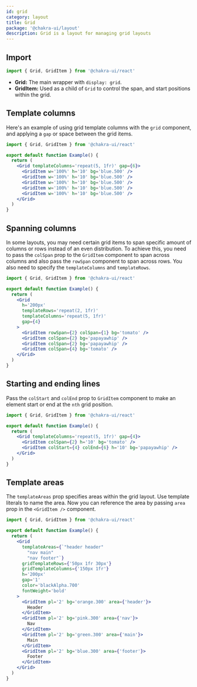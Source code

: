 ```yaml
---
id: grid
category: layout
title: Grid
package: '@chakra-ui/layout'
description: Grid is a layout for managing grid layouts
---
```


## Import

```js
import { Grid, GridItem } from '@chakra-ui/react'
```

- **Grid:** The main wrapper with `display: grid`.
- **GridItem:** Used as a child of `Grid` to control the span, and start
  positions within the grid.

## Template columns

Here's an example of using grid template columns with the `grid` component, and
applying a `gap` or space between the grid items.

```jsx
import { Grid, GridItem } from '@chakra-ui/react'

export default function Example() {
  return (
    <Grid templateColumns='repeat(5, 1fr)' gap={6}>
      <GridItem w='100%' h='10' bg='blue.500' />
      <GridItem w='100%' h='10' bg='blue.500' />
      <GridItem w='100%' h='10' bg='blue.500' />
      <GridItem w='100%' h='10' bg='blue.500' />
      <GridItem w='100%' h='10' bg='blue.500' />
    </Grid>
  )
}
```

## Spanning columns

In some layouts, you may need certain grid items to span specific amount of
columns or rows instead of an even distribution. To achieve this, you need to
pass the `colSpan` prop to the `GridItem` component to span across columns and
also pass the `rowSpan` component to span across rows. You also need to specify
the `templateColumns` and `templateRows`.

```jsx
import { Grid, GridItem } from '@chakra-ui/react'

export default function Example() {
  return (
    <Grid
      h='200px'
      templateRows='repeat(2, 1fr)'
      templateColumns='repeat(5, 1fr)'
      gap={4}
    >
      <GridItem rowSpan={2} colSpan={1} bg='tomato' />
      <GridItem colSpan={2} bg='papayawhip' />
      <GridItem colSpan={2} bg='papayawhip' />
      <GridItem colSpan={4} bg='tomato' />
    </Grid>
  )
}
```

## Starting and ending lines

Pass the `colStart` and `colEnd` prop to `GridItem` component to make an element
start or end at the `nth` grid position.

```jsx
import { Grid, GridItem } from '@chakra-ui/react'

export default function Example() {
  return (
    <Grid templateColumns='repeat(5, 1fr)' gap={4}>
      <GridItem colSpan={2} h='10' bg='tomato' />
      <GridItem colStart={4} colEnd={6} h='10' bg='papayawhip' />
    </Grid>
  )
}
```

## Template areas

The `templateAreas` prop specifies areas within the grid layout. Use template
literals to name the area. Now you can reference the area by passing `area` prop
in the `<GridItem />` component.

```jsx
import { Grid, GridItem } from '@chakra-ui/react'

export default function Example() {
  return (
    <Grid
      templateAreas={`"header header"
        "nav main"
        "nav footer"`}
      gridTemplateRows={'50px 1fr 30px'}
      gridTemplateColumns={'150px 1fr'}
      h='200px'
      gap='1'
      color='blackAlpha.700'
      fontWeight='bold'
    >
      <GridItem pl='2' bg='orange.300' area={'header'}>
        Header
      </GridItem>
      <GridItem pl='2' bg='pink.300' area={'nav'}>
        Nav
      </GridItem>
      <GridItem pl='2' bg='green.300' area={'main'}>
        Main
      </GridItem>
      <GridItem pl='2' bg='blue.300' area={'footer'}>
        Footer
      </GridItem>
    </Grid>
  )
}
```
